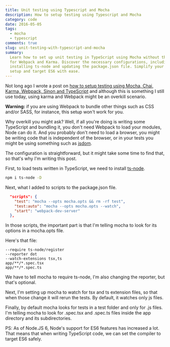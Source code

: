 ```yaml
---
title: Unit testing using Typescript and Mocha
description: How to setup testing using Typescript and Mocha
category: code
date: 2016-05-05
tags:
  - mocha
  - typescript
comments: true
slug: unit-testing-with-typescript-and-mocha
summary:
  Learn how to set up unit testing in TypeScript using Mocha without the need
  for Webpack and Karma. Discover the necessary configurations, including
  installing ts-node and updating the package.json file. Simplify your testing
  setup and target ES6 with ease.
---
```


Not long ago I wrote a post on
[how to setup testing using Mocha, Chai, Karma, Webpack, Sinon and TypeScript](/blog/how-to-setup-testing-using-typescript-mocha-chai-sinon-karma-and-webpack/)
and although this is something I still use today, using karma and Webpack might
be an overkill scenario.

**Warning:** if you are using Webpack to bundle other things such as CSS and/or
SASS, for instance, this setup won't work for you.

Why overkill you might ask? Well, if all you're doing is writing some TypeScript
and bundling it, you don't need Webpack to load your modules, Node can do it.
And you probably don't need to load a browser, you might be writing code that is
independent of the browser, or in your tests you might be using something such
as [jsdom](https://www.npmjs.com/package/jsdom).

The configuration is straightforward, but it might take some time to find that,
so that's why I'm writing this post.

First, to load tests written in TypeScript, we need to install
[ts-node](https://www.npmjs.com/package/ts-node).

```bash
npm i ts-node -D
```

Next, what I added to scripts to the package.json file.

```json
  "scripts": {
    "test": "mocha --opts mocha.opts && rm -rf test",
    "test:auto": "mocha --opts mocha.opts --watch",
    "start": "webpack-dev-server"
  },
```

In those scripts, the important part is that I'm telling mocha to look for its
options in a mocha.opts file.

Here's that file:

```
--require ts-node/register
--reporter dot
--watch-extensions tsx,ts
app/**/*.spec.tsx
app/**/*.spec.ts
```

We have to tell mocha to require ts-node, I'm also changing the reporter, but
that's optional.

Next, I'm setting up mocha to watch for tsx and ts extension files, so that when
those change it will rerun the tests. By default, it watches only js files.

Finally, by default mocha looks for tests in a test folder and only for .js
files. I'm telling mocha to look for .spec.tsx and .spec.ts files inside the app
directory and its subdirectories.

PS: As of Node.JS 6, Node's support for ES6 features has increased a lot. That
means that when writing TypeScript code, we can set the compiler to target ES6
safely.
